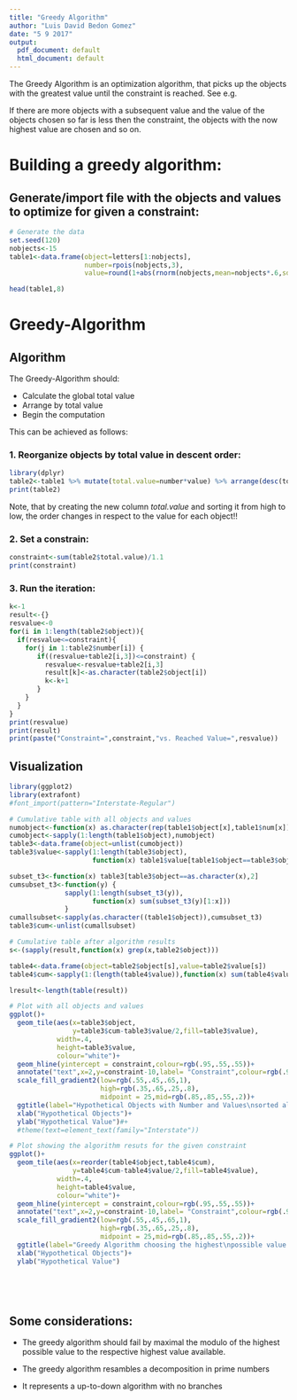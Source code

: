 ```yaml
---
title: "Greedy Algorithm"
author: "Luis David Bedon Gomez"
date: "5 9 2017"
output:
  pdf_document: default
  html_document: default
---
```


The Greedy Algorithm is an optimization algorithm, that picks up the objects with the greatest value until the constraint is reached. See e.g. 

If there are more objects with a subsequent value and the value of the objects chosen so far is less then the constraint, the objects with the now highest value are chosen and so on.


# Building a greedy algorithm:

## Generate/import file with the objects and values to optimize for given a constraint:


```r
# Generate the data
set.seed(120)
nobjects<-15
table1<-data.frame(object=letters[1:nobjects],
                   number=rpois(nobjects,3),
                   value=round(1+abs(rnorm(nobjects,mean=nobjects*.6,sd=nobjects*.6)),0))

head(table1,8)
```


# Greedy-Algorithm


## Algorithm

The Greedy-Algorithm should:

- Calculate the global total value
- Arrange by total value
- Begin the computation

This can be achieved as follows:

### 1. Reorganize objects by total value in descent order:
```r
library(dplyr)
table2<-table1 %>% mutate(total.value=number*value) %>% arrange(desc(total.value))
print(table2)
```

Note, that by creating the new column *total.value* and sorting it from high to low, the order changes in respect to the value for each object!! 

### 2. Set a constrain:
  
```r
constraint<-sum(table2$total.value)/1.1
print(constraint)
```

### 3. Run the iteration:

```r
k<-1
result<-{}
resvalue<-0
for(i in 1:length(table2$object)){
  if(resvalue<=constraint){
    for(j in 1:table2$number[i]) {
       if((resvalue+table2[i,3])<=constraint) {
         resvalue<-resvalue+table2[i,3]
         result[k]<-as.character(table2$object[i])
         k<-k+1
       }
    } 
  } 
}
print(resvalue)
print(result)
print(paste("Constraint=",constraint,"vs. Reached Value=",resvalue))


```
## Visualization

```r
library(ggplot2)
library(extrafont)
#font_import(pattern="Interstate-Regular")

# Cumulative table with all objects and values
numobject<-function(x) as.character(rep(table1$object[x],table1$num[x]))
cumobject<-sapply(1:length(table1$object),numobject)
table3<-data.frame(object=unlist(cumobject))
table3$value<-sapply(1:length(table3$object),
                     function(x) table1$value[table1$object==table3$object[x]])

subset_t3<-function(x) table3[table3$object==as.character(x),2]
cumsubset_t3<-function(y) {
              sapply(1:length(subset_t3(y)),
                     function(x) sum(subset_t3(y)[1:x]))
              }
cumallsubset<-sapply(as.character((table1$object)),cumsubset_t3)
table3$cum<-unlist(cumallsubset)

# Cumulative table after algorithm results
s<-(sapply(result,function(x) grep(x,table2$object)))

table4<-data.frame(object=table2$object[s],value=table2$value[s])
table4$cum<-sapply(1:(length(table4$value)),function(x) sum(table4$value[1:x]))

lresult<-length(table(result))

# Plot with all objects and values
ggplot()+
  geom_tile(aes(x=table3$object,
                y=table3$cum-table3$value/2,fill=table3$value),
            width=.4,
            height=table3$value,
            colour="white")+
  geom_hline(yintercept = constraint,colour=rgb(.95,.55,.55))+
  annotate("text",x=2,y=constraint-10,label= "Constraint",colour=rgb(.95,.55,.55))+
  scale_fill_gradient2(low=rgb(.55,.45,.65,1),
                       high=rgb(.35,.65,.25,.8),
                       midpoint = 25,mid=rgb(.85,.85,.55,.2))+
  ggtitle(label="Hypothetical Objects with Number and Values\nsorted alphabetically")+
  xlab("Hypothetical Objects")+
  ylab("Hypothetical Value")#+
  #theme(text=element_text(family="Interstate"))

# Plot showing the algorithm resuts for the given constraint
ggplot()+
  geom_tile(aes(x=reorder(table4$object,table4$cum),
                y=table4$cum-table4$value/2,fill=table4$value),
            width=.4,
            height=table4$value,
            colour="white")+
  geom_hline(yintercept = constraint,colour=rgb(.95,.55,.55))+
  annotate("text",x=2,y=constraint-10,label= "Constraint",colour=rgb(.95,.55,.55))+
  scale_fill_gradient2(low=rgb(.55,.45,.65,1),
                       high=rgb(.35,.65,.25,.8),
                       midpoint = 25,mid=rgb(.85,.85,.55,.2))+
  ggtitle(label="Greedy Algorithm choosing the highest\npossible value of objects")+
  xlab("Hypothetical Objects")+
  ylab("Hypothetical Value")
  


  

```



## Some considerations:

- The greedy algorithm should fail by maximal the modulo of the highest possible value to the respective highest value available.

- The greedy algorithm resambles a decomposition in prime numbers

- It represents a up-to-down algorithm with no branches
